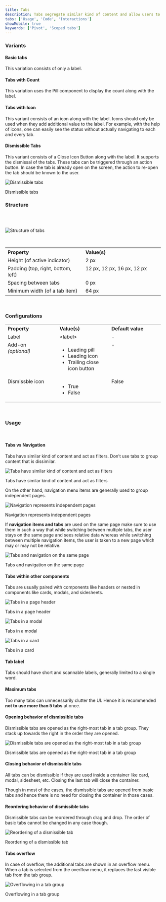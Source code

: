 ```yaml
---
title: Tabs
description: Tabs segregate similar kind of content and allow users to navigate between them without switching the context.
tabs: ['Usage', 'Code', 'Interactions']
showMobile: true
keywords: ['Pivot', 'Scoped tabs']
---
```


### Variants
#### Basic tabs
This variation consists of only a label. 
<Preview name='components-tabs-basic-tabs--basic-tabs'/>

#### Tabs with Count
This variation uses the Pill component to display the count along with the label.
<Preview name='components-tabs-tabs-with-count--tabs-with-count'/>

#### Tabs with Icon
This variant consists of an icon along with the label. Icons should only be used when they add additional value to the label.
For example, with the help of icons, one can easily see the status without actually navigating to each and every tab.
<Preview name='components-tabs-tabs-with-icon--tabs-with-icon'/>

#### Dismissible Tabs
This variant consists of a Close Icon Button along with the label. It supports the dismissal of the tabs. These tabs can be triggered through an action button. In case the tab is already open on the screen, the action to re-open the tab should be known to the user.

![Dismissible tabs](./images/tabs-1.png)
<Caption>Dismissible tabs</Caption>
<br/>

### Structure
<br/>
<br/>

![Structure of tabs](./images/tabs-structure.png)

<br/>

<table style="width: 100%">
 <tbody>
   <tr>
     <th style="width:50%; text-align: left;">Property</th>
     <th style="width:50%; text-align: left;">Value(s)</th>
   </tr>
   <tr style="vertical-align: top">
     <td>Height (of active indicator)</td>
     <td>2 px</td>
   </tr>
   <tr style="vertical-align: top">
     <td>Padding (top, right, bottom, left)</td>
     <td>12 px, 12 px, 16 px, 12 px</td>
   </tr>
   <tr style="vertical-align: top">
     <td>Spacing between tabs</td>
      <td>0 px</td>
   </tr>
    <tr style="vertical-align: top">
     <td>Minimum width (of a tab item)</td>
      <td>64 px</td>
   </tr>
 </tbody>
</table>
<br/>

### Configurations

<table style="width: 100%">
  <tbody>
    <tr>
      <th style="width:33%; text-align: left;">Property</th>
      <th style="width:33%; text-align: left;">Value(s)</th>
      <th style="width:33%; text-align: left;">Default value</th>
    </tr>
    <tr style="vertical-align: top">
      <td>Label</td>
      <td>&#60;label&#62;</td>
      <td>-</td>
    </tr>
    <tr style="vertical-align: top">
      <td>Add-on<br/><em>(optional)</em></td>
      <td>
          <ul>
              <li>Leading pill</li>
              <li>Leading icon</li>
              <li>Trailing close icon button</li>
          </ul>
      </td>
      <td>-</td>
    </tr>
    <tr style="vertical-align: top">
      <td>Dismissble icon</td>
      <td><ul>
              <li>True</li>
              <li>False</li>
          </ul></td>
      <td>False</td>
    </tr>
  </tbody>
</table>
<br/>

### Usage
<br/>

#### Tabs vs Navigation
Tabs have similar kind of content and act as filters. Don’t use tabs to group content that is dissimilar.

![Tabs have similar kind of content and act as filters](./images/tabs-2.png)
<Caption>Tabs have similar kind of content and act as filters</Caption>
<br/>

On the other hand, navigation menu items are generally used to group independent pages.

![Navigation represents independent pages](./images/tabs-3.png)
<Caption>Navigation represents independent pages</Caption>
<br/>

If **navigation items and tabs** are used on the same page make sure to use them in such a way that while switching between multiple tabs, the user stays on the same page and sees relative data whereas while switching between multiple navigation items, the user is taken to a new page which may or may not be relative.

![Tabs and navigation on the same page](./images/tabs-4.png)
<Caption>Tabs and navigation on the same page</Caption>
<br/>

#### Tabs within other components
Tabs are usually paired with components like headers or nested in components like cards, modals, and sidesheets.

![Tabs in a page header](./images/tabs-5.png)
<Caption>Tabs in a page header</Caption>
<br/>

![Tabs in a modal](./images/tabs-6.png)
<Caption>Tabs in a modal</Caption>
<br/>

![Tabs in a card](./images/tabs-7.png)
<Caption>Tabs in a card</Caption>
<br/>

#### Tab label
Tabs should have short and scannable labels, generally limited to a single word.

#### Maximum tabs
Too many tabs can unnecessarily clutter the UI. Hence it is recommended **not to use more than 5 tabs** at once.

#### Opening behavior of dismissible tabs
Dismissible tabs are opened as the right-most tab in a tab group. They stack up towards the right in the order they are opened.

![Dismissible tabs are opened as the right-most tab in a tab group](./images/tabs-9.png)
<Caption>Dismissible tabs are opened as the right-most tab in a tab group</Caption>
<br/>

#### Closing behavior of dismissible tabs
All tabs can be dismissible if they are used inside a container like card, modal, sidesheet, etc. Closing the last tab will close the container.

Though in most of the cases, the dismissible tabs are opened from basic tabs and hence there is no need for closing the container in those cases.

#### Reordering behavior of dismissible tabs
Dismissible tabs can be reordered through drag and drop. The order of basic tabs cannot be changed in any case though.

![Reordering of a dismissible tab](./images/tabs-10.png)
<Caption>Reordering of a dismissible tab</Caption>
<br/>

#### Tabs overflow
In case of overflow, the additional tabs are shown in an overflow menu. When a tab is selected from the overflow menu, it replaces the last visible tab from the tab group.

![Overflowing in a tab group](./images/tabs-11.png)
<Caption>Overflowing in a tab group</Caption>
<br/>